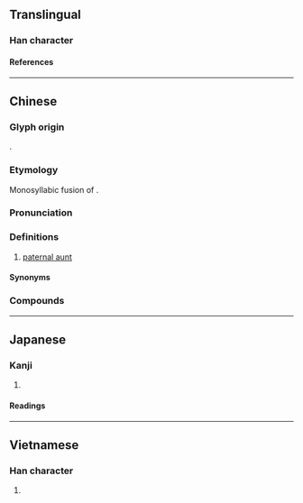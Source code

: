 {{also|婶}}
{{character info}}
==Translingual==

===Han character===
{{Han char|rn=38|rad=女|as=15|sn=18|four=43469|canj=VJHW|ids=⿰女審}}

====References====
{{Han ref|kx=0273.190|dkj=06851|hdz=21089.040|uh=5B38}}

----

==Chinese==
{{zh-forms|s=婶}}

===Glyph origin===
{{Han etym}}
{{Han compound|女|審|ls=psc|c1=s|c2=p|t1=woman}}.

===Etymology===
Monosyllabic fusion of {{ltc-l|叔母|father's younger brother + wife}}.

===Pronunciation===
{{zh-pron
|m=shěn,er=y
|m-s=sen3
|c=sam2
|c-t=sim2
|g=siin3
|h=pfs=sṳ́m;gd=sem3
|j=seng2
|mb=se̿ng
|md=sīng
|mn=chím/sím
|mn_note=chím - vernacular; sím - literary
|mn-t=sim2
|w=2sen
|x=shen3
|oc=y
|cat=n
}}

===Definitions===
{{zh-hanzi}}

# [[paternal aunt]] {{gl|[[wife]] of [[father]]'s [[younger brother]]}}

====Synonyms====
{{zh-dial|嬸母}}

===Compounds===
{{zh-der|大嬸|大嬸婆|姆嬸|嬸娘|嬸婆|嬸嬸|嬸子|嬸母|小嬸兒|阿嬸|叔嬸|嬸太太|寡嬸|小嬸|小嬸娘|小嬸子|表嬸|細嬸}}

{{zh-cat|Intermediate|Female family members}}

----

==Japanese==

===Kanji===
{{ja-kanji|grade=|rs=女15}}

# {{rfdef|ja|sort=女15}}

====Readings====
{{ja-readings
|on=しん
}}

----

==Vietnamese==

===Han character===
{{vi-readings|rs=女15|reading=thím}}

# {{rfdef|vi|sort=女15}}
